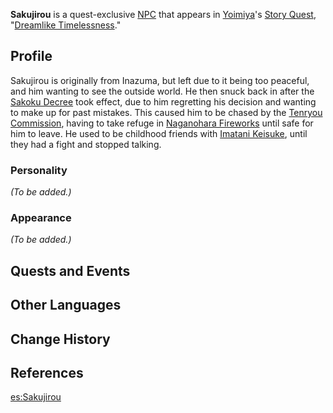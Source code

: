 {{Meta
<!-- REMOVE THIS TEMPLATE AFTER ADDING MISSING INFO -->
|missing_NPC_profile  = yes
}}
{{Character Infobox
|type             = Quest NPC
|image            = NPC Sakujirou.png
|region           = Inazuma
|voiceEN          = [https://www.markallenjr.com/ Mark Allen, Jr.]<ref>Twitter: [https://twitter.com/MarkAllenJr/status/1418028480852381697 EN VA Self Announcement]</ref>
}}
'''Sakujirou''' {{Lang|ja=朔次郎}} is a quest-exclusive [[NPC]] that appears in [[Yoimiya]]'s [[Story Quest]], "[[Dreamlike Timelessness]]."

==Profile==
<!-- detailed story/lore information goes here -->
Sakujirou is originally from Inazuma, but left due to it being too peaceful, and him wanting to see the outside world. He then snuck back in after the [[Sakoku Decree]] took effect, due to him regretting his decision and wanting to make up for past mistakes. This caused him to be chased by the [[Tenryou Commission]], having to take refuge in [[Naganohara Fireworks]] until safe for him to leave. He used to be childhood friends with [[Imatani Keisuke]], until they had a fight and stopped talking.

===Personality===
''(To be added.)''

===Appearance===
''(To be added.)''

==Quests and Events==
{{Quests and Events}}

==Other Languages==
{{Other Languages
|default_hidden = 1
|en      = Sakujirou
|zhs     = 朔次郎
|zhs_rm  = Shuòcìláng
|zht     = 朔次郎
|zht_rm  = Shuòcìláng
|ja      = {{Rubi|朔|さく|次|じ|郎|ろう}}
|ja_rm   = Sakujirou
|ko      = 사쿠지로
|ko_rm   = Sakujiro
|es      = Sakujirou
|fr      = Sakujirou
|ru      = Сакудзиро
|th      = Sakujirou
|vi      = Sakujirou
|de      = Sakujirou
|id      = Sakujirou
|pt      = Sakujirou
|tr      = Sakujirou
|it      = Sakujirou
}}

==Change History==
{{Change History|2.0}}

==References==
{{Reflist}}

[[es:Sakujirou]]